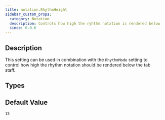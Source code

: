```yaml
---
title: notation.RhythmHeight
sidebar_custom_props:
  category: Notation
  description: Controls how high the ryhthm notation is rendered below the tab staff
  since: 0.9.6
---
```


<SinceBadge since="0.9.6" />


## Description

This setting can be used in combination with the `RhythmMode` setting to control how high the rhythm notation should be rendered below the tab staff. 

<PropertyDescription metadata={metadata} showJson={true} />

## Types

<TypeTable>
    <TypeRow name="int" />
</TypeTable>

## Default Value

`15`